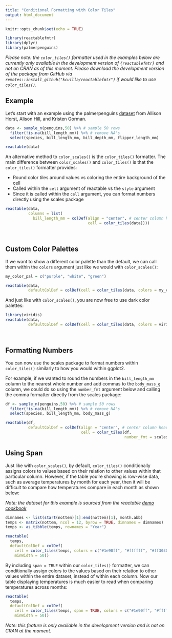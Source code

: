 ---
title: "Conditional Formatting with Color Tiles"
output: html_document
---

```{r setup, include=FALSE}
knitr::opts_chunk$set(echo = TRUE)
```

```{r, include=FALSE}
library(reactablefmtr)
library(dplyr)
library(palmerpenguins)
```

<i>Please note: the `color_tiles()` formatter used in the examples below are currently only available in the development version of `{reactablefmtr}` and not on CRAN as of this moment. Please download the development version of the package from GitHub via `remotes::install_github("kcuilla/reactablefmtr")` if would like to use `color_tiles()`.</i>

## Example

Let's start with an example using the palmerpenguins [dataset](https://allisonhorst.github.io/palmerpenguins/) from Allison Horst, Alison Hill, and Kristen Gorman.   

```{r}
data <- sample_n(penguins,50) %>% # sample 50 rows
  filter(!is.na(bill_length_mm)) %>% # remove NA's
  select(species, bill_length_mm, bill_depth_mm, flipper_length_mm)

reactable(data)
```

An alternative method to `color_scales()` is the `color_tiles()` formatter. The main difference between `color_scales()` and `color_tiles()` is that the `color_tiles()` formatter provides:

- Round color tiles around values vs coloring the entire background of the cell
- Called within the `cell` argument of reactable vs the `style` argument
- Since it is called within the `cell` argument, you can format numbers directly using the scales package

```{r}
reactable(data,
          columns = list(
            bill_length_mm = colDef(align = "center", # center column header
                                    cell = color_tiles(data))))
```

<br>

## Custom Color Palettes

If we want to show a different color palette than the default, we can call them within the `colors` argument just like we would with `color_scales()`: 

```{r}
my_color_pal = c("purple", "white", "green")

reactable(data,
          defaultColDef = colDef(cell = color_tiles(data, colors = my_color_pal)))
```

And just like with `color_scales()`, you are now free to use dark color palettes:

```{r}
library(viridis)
reactable(data,
          defaultColDef = colDef(cell = color_tiles(data, colors = viridis::magma(5))))
```

<br>

## Formatting Numbers

You can now use the scales package to format numbers within `color_tiles()` similarly to how you would within ggplot2.

For example, if we wanted to round the numbers in the `bill_length_mm` column to the nearest whole number and add commas to the `body_mass_g` column, we could do so using the `number_fmt` argument below and calling the comma formatter directly from the scales package:

```{r}
df <- sample_n(penguins,50) %>% # sample 50 rows
  filter(!is.na(bill_length_mm)) %>% # remove NA's
  select(species, bill_length_mm, body_mass_g)

reactable(df,
          defaultColDef = colDef(align = "center", # center column header
                                 cell = color_tiles(df, 
                                                    number_fmt = scales::comma)))
```

## Using Span

Just like with `color_scales()`, by default, `color_tiles()` conditionally assigns colors to values based on their relation to other values within that particular column. However, if the table you're showing is row-wise data, such as average temperatures by month for each year, then it will be difficult to compare how temperatures compare in each month as shown below:

<i>Note: the dataset for this example is sourced from the reactable [demo cookbook](https://glin.github.io/reactable/articles/cookbook/cookbook.html#conditional-formatting-1)</i>

```{r}
dimnames <- list(start(nottem)[1]:end(nottem)[1], month.abb)
temps <- matrix(nottem, ncol = 12, byrow = TRUE, dimnames = dimnames)
temps <- as_tibble(temps, rownames = "Year")

reactable(
  temps,
  defaultColDef = colDef(
    cell = color_tiles(temps, colors = c("#1e90ff", "#ffffff", "#ff3030")),
    minWidth = 50))
```

By including `span = TRUE` within our `color_tiles()` formatter, we can conditionally assign colors to the values based on their relation to other values within the entire dataset, instead of within each column. Now our table displaying temperatures is much easier to read when comparing temperatures across months:

```{r}
reactable(
  temps,
  defaultColDef = colDef(
    cell = color_tiles(temps, span = TRUE, colors = c("#1e90ff", "#ffffff", "#ff3030")),
    minWidth = 50))
```

<i>Note: this feature is only available in the development version and is not on CRAN at the moment.</i>
